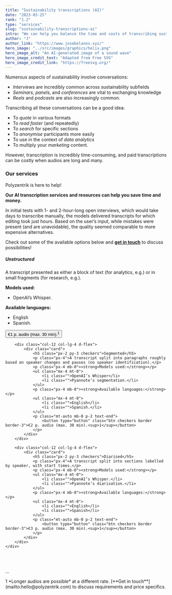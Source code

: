 ```yaml
---
title: "Sustainability transcriptions (AI)"
date: "2023-03-25"
rank: "1.2"
type: "services"
slug: "sustainability-transcriptions-ai"
intro: "We can help you balance the time and costs of transcribing sustainability conversations, which are often long and therefore costly to transcribe."
author: "J"
author_link: "https://www.josebolanos.xyz/"
hero_image: "../src/images/graphics/helix.png"
hero_image_alt: "An AI-generated image of a sound wave"
hero_image_credit_text: "Adapted from Free SVG"
hero_image_credit_link: "https://freesvg.org/"
---
```

 
Numerous aspects of sustainability involve conversations:
* *Interviews* are incredibly common across sustainability subfields
* *Seminars*, *panels*, and *conferences* are vital to exchanging knowledge
* *Reels* and *podcasts* are also increasingly common.

Transcribing all these conversations can be a good idea: 
* To *quote* in various formats
* To *read faster* (and repeatedly)
* To *search* for specific sections
* To *anonymise* participants more easily
* To use in the context of *data analytics*
* To multiply your *marketing* content.

However, transcription is incredibly time-consuming, and paid transcriptions can be costly when audios are long and many. 

### Our services
Polyzentrik is here to help! 

**Our AI transcription services and resources can help you save time and money.** 

In initial tests with 1- and 2-hour-long open interviews, which would take days to transcribe manually, the models delivered transcripts for which editing took just hours. Based on the user’s input, while mistakes were present (and are unavoidable), the quality seemed comparable to more expensive alternatives.

Check out some of the available options below and [**get in touch**](mailto:hello@polyzentrik.com) to discuss possibilities!

<div class="container mb-4">
    <div class="row">
        <div class="col-12 col-lg-4 d-flex">
            <div class="card d-flex">
                <h5 class="px-2 py-3 checkers">Unstructured</h5>
                <p class="px-4">A transcript presented as either a block of text (for analytics, e.g.) or in small fragments (for research, e.g.).</p>
                <p class="px-4 mb-0"><strong>Models used:</strong></p>
                <ul class="mx-4 mt-0">
                    <li class="">OpenAI’s Whisper.</li>
                </ul>
                <p class="px-4 mb-0"><strong>Available languages:</strong></p>
                <ul class="mx-4 mt-0">
                    <li class="">English</li>
                    <li class="">Spanish.</li>
                </ul>
                <p class="mt-auto mb-0 p-2 text-end">
                    <button type="button" class="btn checkers border border-3">€1 p. audio (max. 30 min).<sup>1</sup></button>
                </p>
            </div>
        </div>

        <div class="col-12 col-lg-4 d-flex">
            <div class="card">
                <h5 class="px-2 py-3 checkers">Segmented</h5>
                <p class="px-4">A transcript split into paragraphs roughly based on speaker changes and pauses (no speaker identification).</p>
                <p class="px-4 mb-0"><strong>Models used:</strong></p>
                <ul class="mx-4 mt-0">
                    <li class="">OpenAI’s Whisper</li>
                    <li class="">Pyannote’s segmentation.</li>
                </ul>
                <p class="px-4 mb-0"><strong>Available languages:</strong></p>
                <ul class="mx-4 mt-0">
                    <li class="">English</li>
                    <li class="">Spanish.</li>
                </ul>
                <p class="mt-auto mb-0 p-2 text-end">
                    <button type="button" class="btn checkers border border-3">€2 p. audio (max. 30 min).<sup>1</sup></button>
                </p>
            </div>
        </div>

        <div class="col-12 col-lg-4 d-flex">
            <div class="card">
                <h5 class="px-2 py-3 checkers">Diarised</h5>
                <p class="px-4">A transcript split into sections labelled by speaker, with start times.</p>
                <p class="px-4 mb-0"><strong>Models used:</strong></p>
                <ul class="mx-4 mt-0">
                    <li class="">OpenAI’s Whisper.</li>
                    <li class="">Pyannote’s diarisation.</li>
                </ul>
                <p class="px-4 mb-0"><strong>Available languages:</strong></p>
                <ul class="mx-4 mt-0">
                    <li class="">English</li>
                    <li class="">Spanish</li>
                </ul>
                <p class="mt-auto mb-0 p-2 text-end">
                    <button type="button" class="btn checkers border border-3">€3 p. audio (max. 30 min).<sup>1</sup></button>
                </p>
            </div>
        </div>
    </div>
</div>

<br />
<br />
<p className="footnote">...</p>
<p className="footnote">1 *Longer audios are possible* at a different rate. [**Get in touch**](mailto:hello@polyzentrik.com) to discuss requirements and price specifics.</p>
